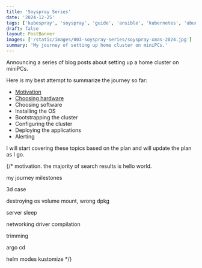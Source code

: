```yaml
---
title: 'Soyspray Series'
date: '2024-12-25'
tags: ['kubespray', 'soyspray', 'guide', 'ansible', 'kubernetes', 'ubuntu']
draft: false
layout: PostBanner
images: ['/static/images/003-soyspray-series/soyspray-xmas-2024.jpg']
summary: 'My journey of setting up home cluster on miniPCs.'
---
```


Announcing a series of blog posts about setting up a home cluster on miniPCs.

Here is my best attempt to summarize the journey so far:

- [Motivation](/blog/soyspray/motivation)
- [Choosing hardware](/blog/soyspray/choosing-hardware)
- Choosing software
- Installing the OS
- Bootstrapping the cluster
- Configuring the cluster
- Deploying the applications
- Alerting


I will start covering these topics based on the plan and will update the plan as I go.

{/* motivation. the majority of search results is hello world.

my journey milestones

3d case

destroying os volume mount, wrong dpkg

server sleep

networking driver compilation

trimming

argo cd

helm modes kustomize */}